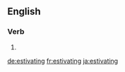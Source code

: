 ==English==

===Verb===
{{head|en}}

# {{present participle of|estivate|lang=en}}

[[de:estivating]]
[[fr:estivating]]
[[ja:estivating]]